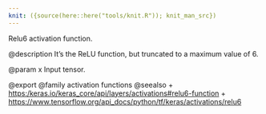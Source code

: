 ```yaml
---
knit: ({source(here::here("tools/knit.R")); knit_man_src})
---
```

Relu6 activation function.

@description
It's the ReLU function, but truncated to a maximum value of 6.

@param x
Input tensor.

@export
@family activation functions
@seealso
+ <https:/keras.io/keras_core/api/layers/activations#relu6-function>
+ <https://www.tensorflow.org/api_docs/python/tf/keras/activations/relu6>

